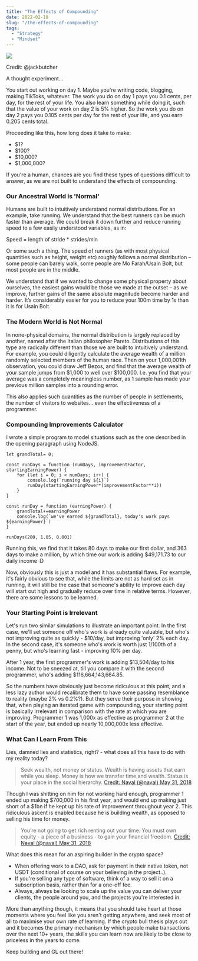 ```yaml
---
title: "The Effects of Compounding"
date: 2022-02-18
slug: "/the-effects-of-compounding"
tags:
  - "Strategy"
  - "Mindset"
---
```


![](https://i.gyazo.com/4890fd3d95133fe723c686ab3440f75c.png)

Credit: @jackbutcher

A thought experiment...

You start out working on day 1. Maybe you're writing code, blogging, making TikToks, whatever. The work you do on day 1 pays you 0.1 cents, per day, for the rest of your life. You also learn something while doing it, such that the value of your work on day 2 is 5% higher. So the work you do on day 2 pays you 0.105 cents per day for the rest of your life, and you earn 0.205 cents total.

Proceeding like this, how long does it take to make:

- $1?
- $100?
- $10,000?
- $1,000,000?

If you're a human, chances are you find these types of questions difficult to answer, as we are not built to understand the effects of compounding.

### Our Ancestral World is 'Normal'
Humans are built to intuitively understand normal distributions. For an example, take running. We understand that the best runners can be much faster than average. We could break it down further and reduce running speed to a few easily understood variables, as in:

Speed = length of stride * strides/min

Or some such a thing. The speed of runners (as with most physical quantities such as height, weight etc) roughly follows a normal distribution – some people can barely walk, some people are Mo Farah/Usain Bolt, but most people are in the middle.

We understand that if we wanted to change some physical property about ourselves, the easiest gains would be those we made at the outset – as we improve, further gains of the same absolute magnitude become harder and harder. It’s considerably easier for you to reduce your 100m time by 1s than it is for Usain Bolt.

### The Modern World is Not Normal
In none-physical domains, the normal distribution is largely replaced by another, named after the Italian philosopher Pareto. Distributions of this type are radically different than those we are built to intuitively understand. For example, you could diligently calculate the average wealth of a million randomly selected members of the human race. Then on your 1,000,001th observation, you could draw Jeff Bezos, and find that the average wealth of your sample jumps from $1,000 to well over $100,000. I.e. you find that your average was a completely meaningless number, as 1 sample has made your previous million samples into a rounding error.

This also applies such quantities as the number of people in settlements, the number of visitors to websites… even the effectiveness of a programmer.

### Compounding Improvements Calculator
I wrote a simple program to model situations such as the one described in the opening paragraph using NodeJS.

```node
let grandTotal= 0;

const runDays = function (numDays, improvementFactor, startingEarningPower) {
    for (let i = 0; i < numDays; i++) {
        console.log(`running day ${i}`)
        runDay(startingEarningPower*(improvementFactor**i))
    }
}

const runDay = function (earningPower) {
    grandTotal+=earningPower
    console.log(`we've earned ${grandTotal}, today's work pays ${earningPower}`)
}

runDays(200, 1.05, 0.001)
```

Running this, we find that it takes 80 days to make our first dollar, and 363 days to make a million, by which time our work is adding $49,171.73 to our daily income :D

Now, obviously this is just a model and it has substantial flaws. For example, it's fairly obvious to see that, while the limits are not as hard set as in running, it will still be the case that someone's ability to improve each day will start out high and gradually reduce over time in relative terms. However, there are some lessons to be learned.

### Your Starting Point is Irrelevant
Let's run two similar simulations to illustrate an important point. In the first case, we'll set someone off who's work is already quite valuable, but who's not improving quite as quickly - $10/day, but improving 'only' 2% each day. In the second case, it's someone who's work is worth just 1/100th of a penny, but who's learning fast - improving 10% per day.

After 1 year, the first programmer's work is adding $13,504/day to his income. Not to be sneezed at, till you compare it with the second programmer, who's adding $116,664,143,664.85.

So the numbers have obviously just become ridiculous at this point, and a less lazy author would recalibrate them to have some passing resemblance to reality (maybe 2% vs 0.2%?). But they serve their purpose in showing that, when playing an iterated game with compounding, your starting point is basically irrelevant in comparison with the rate at which you are improving. Programmer 1 was 1,000x as effective as programmer 2 at the start of the year, but ended up nearly 10,000,000x less effective.

### What Can I Learn From This

Lies, damned lies and statistics, right? - what does all this have to do with my reality today?

> Seek wealth, not money or status. Wealth is having assets that earn while you sleep. Money is how we transfer time and wealth. Status is your place in the social hierarchy. [Credit: Naval (@naval) May 31, 2018](https://twitter.com/naval/status/1002103360646823936?lang=en)

Though I was shitting on him for not working hard enough, programmer 1 ended up making $700,000 in his first year, and would end up making just short of a $1bn if he kept up his rate of improvement throughout year 2. This ridiculous ascent is enabled because he is building wealth, as opposed to selling his time for money.

> You’re not going to get rich renting out your time. You must own equity - a piece of a business - to gain your financial freedom. [Credit: Naval (@naval) May 31, 2018](https://twitter.com/naval/status/1002103360646823936?lang=en)

What does this mean for an aspiring builder in the crypto space?

- When offering work to a DAO, ask for payment in their native token, not USDT (conditional of course on your believing in the project..).
- If you're selling any type of software, think of a way to sell it on a subscription basis, rather than for a one-off fee.
- Always, always be looking to scale up the value you can deliver your clients, the people around you, and the projects you're interested in.

More than anything though, it means that you should take heart at those moments where you feel like you aren't getting anywhere, and seek most of all to maximise your own rate of learning. If the crypto bull thesis plays out and it becomes the primary mechanism by which people make transactions over the next 10+ years, the skills you can learn now are likely to be close to priceless in the years to come.

Keep building and GL out there!